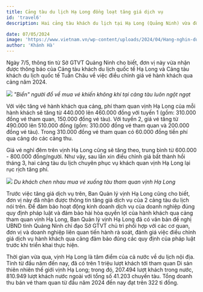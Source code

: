 ```yaml
---
title: Cảng tàu du lịch Hạ Long đồng loạt tăng giá dịch vụ
id: 'travel6'
description: Hai cảng tàu khách du lịch tại Hạ Long (Quảng Ninh) vừa đồng loạt thông báo tăng giá dịch vụ từ ngày 1/6.

date: 07/05/2024
image: 'https://www.vietnam.vn/wp-content/uploads/2024/04/Hang-nghin-du-khach-chen-nhau-mua-ve-tham-quan.jpg'
author: 'Khánh Hà'
---
```


Ngày 7/5, thông tin từ Sở GTVT Quảng Ninh cho biết, đơn vị này vừa nhận được thông báo của Cảng tàu khách du lịch quốc tế Hạ Long và Cảng tàu khách du lịch quốc tế Tuần Châu về việc điều chỉnh giá vé hành khách qua cảng năm 2024.

![](https://www.vietnam.vn/wp-content/uploads/2024/04/Hang-nghin-du-khach-chen-nhau-mua-ve-tham-quan.jpg)
_"Biển" người đổ về mua vé khiến không khí tại cảng tàu luôn ngột ngạt_

Với việc tăng vé hành khách qua cảng, phí tham quan vịnh Hạ Long của mỗi hành khách sẽ tăng từ 440.000 lên 460.000 đồng với tuyến 1 (gồm: 310.000 đồng vé tham quan, 150.000 đồng vé tàu). Với tuyến 2, giá vé tăng từ 490.000 lên 510.000 đồng (gồm: 310.000 đồng vé tham quan và 200.000 đồng vé tàu). Trong 310.000 đồng vé tham quan có 60.000 đồng tiền phí qua cảng do các cảng thu.

Giá vé nghỉ đêm trên vịnh Hạ Long cũng sẽ tăng theo, trung bình từ 600.000 - 800.000 đồng/người.
Như vậy, sau lần xin điều chỉnh giá bất thành hồi tháng 3, hai cảng tàu du lịch chuyên phục vụ khách quan vịnh Hạ Long lại rục rịch tăng phí.

![](https://www.vietnam.vn/wp-content/uploads/2024/04/1714431025_130_Hang-nghin-du-khach-chen-nhau-mua-ve-tham-quan.jpg)
_Du khách chen nhau mua vé xuống tàu tham quan vịnh Hạ Long_

Trước việc tăng giá dịch vụ trên, Ban Quản lý vịnh Hạ Long cũng cho biết, đơn vị này đã nhận được thông tin tăng giá dịch vụ của 2 cảng tàu du lịch nói trên. Để đảm bảo hoạt động kinh doanh dịch vụ của doanh nghiệp đúng quy định pháp luật và đảm bảo hài hòa quyền lợi của hành khách qua cảng tham quan vịnh Hạ Long, Ban Quản lý vịnh Hạ Long đã có văn bản đề nghị UBND tỉnh Quảng Ninh chỉ đạo Sở GTVT chủ trì phối hợp với các cơ quan, đơn vị và doanh nghiệp liên quan tiến hành rà soát, đánh giá việc điều chỉnh giá dịch vụ hành khách qua cảng đảm bảo đúng các quy định của pháp luật trước khi triển khai thực hiện.

Thời gian vừa qua, vịnh Hạ Long là tâm điểm của cả nước về du lịch nội địa. Tính từ đầu năm đến nay, đã có trên 1 triệu lượt khách tới tham quan Di sản thiên nhiên thế giới vịnh Hạ Long; trong đó, 207.494 lượt khách trong nước, 810.949 lượt khách nước ngoài với tổng số 41.203 chuyến tàu. Tổng doanh thu bán vé tham quan từ đầu năm 2024 đến nay đạt trên 322 tỉ đồng.
